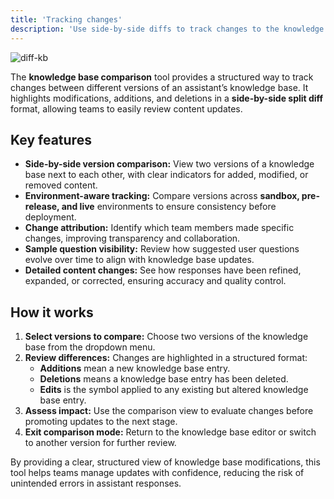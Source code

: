 ```yaml
---
title: 'Tracking changes'
description: 'Use side-by-side diffs to track changes to the knowledge base between and within versions.'
---
```


![diff-kb](/images/release-notes/2502/kb-diff.png)

The **knowledge base comparison** tool provides a structured way to track changes between different versions of an assistant’s knowledge base. It highlights modifications, additions, and deletions in a **side-by-side split diff** format, allowing teams to easily review content updates.

## Key features

- **Side-by-side version comparison:** View two versions of a knowledge base next to each other, with clear indicators for added, modified, or removed content.
- **Environment-aware tracking:** Compare versions across **sandbox, pre-release, and live** environments to ensure consistency before deployment.
- **Change attribution:** Identify which team members made specific changes, improving transparency and collaboration.
- **Sample question visibility:** Review how suggested user questions evolve over time to align with knowledge base updates.
- **Detailed content changes:** See how responses have been refined, expanded, or corrected, ensuring accuracy and quality control.

## How it works

1. **Select versions to compare:** Choose two versions of the knowledge base from the dropdown menu.
2. **Review differences:** Changes are highlighted in a structured format:
   - **<Icon icon="plus" iconType="solid" color="#2D8C66" /> Additions** mean a new knowledge base entry.
   - **<Icon icon="minus" iconType="solid" color="#D64F4F" /> Deletions** means a knowledge base entry has been deleted.
   - **<Icon icon="rotate" iconType="solid" color="#3B73D1" /> Edits** is the symbol applied to any existing but altered knowledge base entry.
3. **Assess impact:** Use the comparison view to evaluate changes before promoting updates to the next stage.
4. **Exit comparison mode:** Return to the knowledge base editor or switch to another version for further review.

By providing a clear, structured view of knowledge base modifications, this tool helps teams manage updates with confidence, reducing the risk of unintended errors in assistant responses.